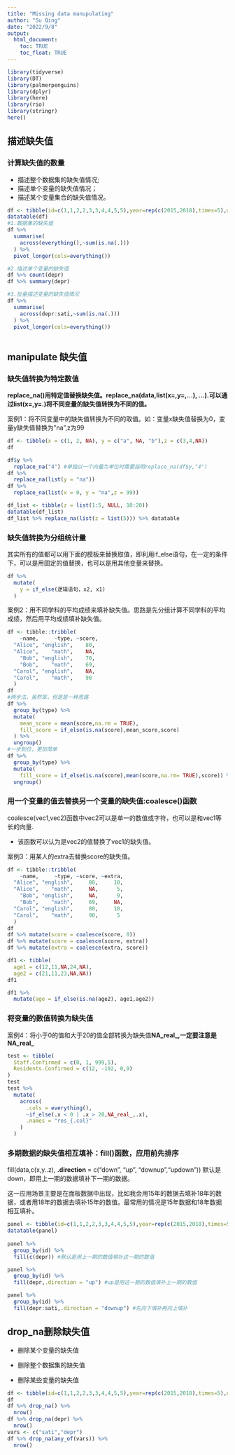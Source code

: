 ```yaml
---
title: "Missing data manupulating"
author: "Su Qing"
date: "2022/9/8"
output: 
  html_document:
    toc: TRUE
    toc_float: TRUE
---
```


```r
library(tidyverse)
library(DT)
library(palmerpenguins)
library(dplyr)
library(here)
library(rio)
library(stringr)
here()
```

## 描述缺失值

### 计算缺失值的数量

-   描述整个数据集的缺失值情况;
-   描述单个变量的缺失值情况；
-   描述某个变量集合的缺失值情况。

```r
df <- tibble(id=c(1,1,2,2,3,3,4,4,5,5),year=rep(c(2015,2018),times=5),depr=c(2,NA,NA,2,4,NA,8,3,7,NA),sati=c(NA,4,NA,8,9,NA,7,3,7,NA))
datatable(df)
#1.数据集的缺失值
df %>%
  summarise(
    across(everything(),~sum(is.na(.)))
  ) %>% 
  pivot_longer(cols=everything())

#2.描述单个变量的缺失值
df %>% count(depr)
df %>% summary(depr)

#3.批量描述变量的缺失值情况
df %>%
  summarise(
    across(depr:sati,~sum(is.na(.)))
  ) %>% 
  pivot_longer(cols=everything())
  
```

## manipulate 缺失值

### 缺失值转换为特定数值

**replace_na()用特定值替换缺失值。replace_na(data,list(x=,y=,...), ...).可以通过list(x=,y=.)将不同变量的缺失值转换为不同的值。**

案例1：将不同变量中的缺失值转换为不同的取值。如：变量x缺失值替换为0，变量y缺失值替换为"na",z为99

```r
df <- tibble(x = c(1, 2, NA), y = c("a", NA, "b"),z = c(3,4,NA))
df

df$y %>% 
  replace_na("4") #单独以一个向量为单位时需要指明replace_na(df$y,"4")
df %>% 
  replace_na(list(y = "na"))
df %>% 
  replace_na(list(x = 0, y = "na",z = 99)) 

df_list <- tibble(z = list(1:5, NULL, 10:20))
datatable(df_list)
df_list %>% replace_na(list(z = list(5))) %>% datatable
```

### 缺失值转换为分组统计量

其实所有的值都可以用下面的模板来替换取值，即利用if_else语句，在一定的条件下，可以是用固定的值替换，也可以是用其他变量来替换。

```r
df %>% 
  mutate(
    y = if_else(逻辑语句，x2, x1)
  )
```

案例2：用不同学科的平均成绩来填补缺失值。思路是先分组计算不同学科的平均成绩，然后用平均成绩填补缺失值。

```r
df <- tibble::tribble(
    ~name,     ~type, ~score,
  "Alice", "english",    80,
  "Alice",    "math",    NA,
    "Bob", "english",    70,
    "Bob",    "math",    69,
  "Carol", "english",    NA,
  "Carol",    "math",    90
  )
df
#两步法，虽然笨，但是是一种思路
df %>% 
  group_by(type) %>% 
  mutate(
    mean_score = mean(score,na.rm = TRUE),
    fill_score = if_else(is.na(score),mean_score,score)
  ) %>% 
  ungroup()
#一步到位，更加简单
df %>% 
  group_by(type) %>% 
  mutate(
    fill_score = if_else(is.na(score),mean(score,na.rm= TRUE),score)) %>% 
  ungroup()
```

### 用一个变量的值去替换另一个变量的缺失值:coalesce()函数

coalesce(vec1,vec2)函数中vec2可以是单一的数值或字符，也可以是和vec1等长的向量.

-   该函数可以认为是vec2的值替换了vec1的缺失值。

案例3：用某人的extra去替换score的缺失值。

```r
df <- tibble::tribble(
    ~name,     ~type, ~score, ~extra,
  "Alice", "english",     80,     10,
  "Alice",    "math",     NA,      5,
    "Bob", "english",     NA,      9,
    "Bob",    "math",     69,     NA,
  "Carol", "english",     80,     10,
  "Carol",    "math",     90,      5
  )
df
df %>% mutate(score = coalesce(score, 0))
df %>% mutate(score = coalesce(score, extra))
df %>% mutate(extra = coalesce(extra, score))

df1 <- tibble(
  age1 = c(12,11,NA,24,NA),
  age2 = c(21,11,23,NA,NA))
df1

df1 %>% 
  mutate(age = if_else(is.na(age2), age1,age2))
```

### 将变量的数值转换为缺失值

案例4：将小于0的值和大于20的值全部转换为缺失值**NA_real\_,一定要注意是NA_real\_**

```r
test <- tibble(
  Staff.Confirmed = c(0, 1, 999,5),
  Residents.Confirmed = c(12, -192, 0,9)
)
test
test %>% 
  mutate(
    across(
      .cols = everything(),
      ~if_else(.x < 0 | .x > 20,NA_real_,.x),
      .names = "res_{.col}"
    )
  )
```

### 多期数据的缺失值相互填补：fill()函数，应用前先排序

fill(data,c(x,y..z), **.direction** = c("down", "up", "downup","updown")) 默认是down，即用上一期的数据填补下一期的数据。

这一应用场景主要是在面板数据中出现，比如我会用15年的数据去填补18年的数据，或者用18年的数据去填补15年的数值。最常用的情况是15年数据和18年数据相互填补。

```r
panel <- tibble(id=c(1,1,2,2,3,3,4,4,5,5),year=rep(c(2015,2018),times=5),depr=c(2,NA,NA,2,4,NA,8,3,7,NA),sati=c(NA,4,NA,8,9,NA,7,3,7,NA))
datatable(panel)
 
panel %>% 
  group_by(id) %>% 
  fill(c(depr)) #默认是用上一期的数值填补这一期的数值

panel %>% 
  group_by(id) %>% 
  fill(depr,.direction = "up") #up是用这一期的数值填补上一期的数值

panel %>% 
  group_by(id) %>% 
  fill(depr:sati,.direction = "downup") #先向下填补再向上填补
```

## drop_na删除缺失值

-   删除某个变量的缺失值

-   删除整个数据集的缺失值

-   删除某些变量的缺失值

```r
df <- tibble(id=c(1,1,2,2,3,3,4,4,5,5),year=rep(c(2015,2018),times=5),depr=c(2,NA,NA,2,4,NA,8,3,7,NA),sati=c(NA,4,NA,8,9,NA,7,3,7,NA))
df
df %>% drop_na() %>% 
  nrow()
df %>% drop_na(depr) %>% 
  nrow()
vars <- c("sati","depr")
df %>% drop_na(any_of(vars)) %>% 
  nrow()

```

